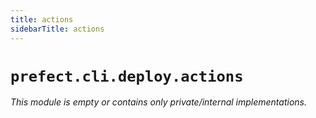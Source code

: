 ```yaml
---
title: actions
sidebarTitle: actions
---
```


# `prefect.cli.deploy.actions`

*This module is empty or contains only private/internal implementations.*

